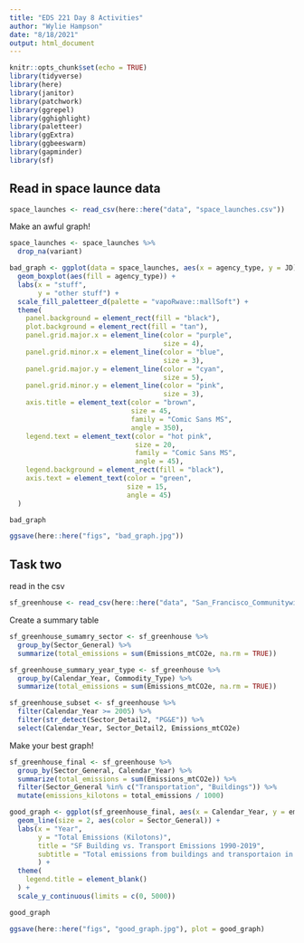 ```yaml
---
title: "EDS 221 Day 8 Activities"
author: "Wylie Hampson"
date: "8/18/2021"
output: html_document
---
```


```r
knitr::opts_chunk$set(echo = TRUE)
library(tidyverse)
library(here)
library(janitor)
library(patchwork)
library(ggrepel)
library(gghighlight)
library(paletteer)
library(ggExtra)
library(ggbeeswarm)
library(gapminder)
library(sf)
```

## Read in space launce data

```r
space_launches <- read_csv(here::here("data", "space_launches.csv"))
```

Make an awful graph!

```r
space_launches <- space_launches %>% 
  drop_na(variant)

bad_graph <- ggplot(data = space_launches, aes(x = agency_type, y = JD)) +
  geom_boxplot(aes(fill = agency_type)) +
  labs(x = "stuff",
       y = "other stuff") +
  scale_fill_paletteer_d(palette = "vapoRwave::mallSoft") +
  theme(
    panel.background = element_rect(fill = "black"),
    plot.background = element_rect(fill = "tan"),
    panel.grid.major.x = element_line(color = "purple",
                                      size = 4),
    panel.grid.minor.x = element_line(color = "blue",
                                      size = 3),
    panel.grid.major.y = element_line(color = "cyan",
                                      size = 5),
    panel.grid.minor.y = element_line(color = "pink",
                                      size = 3),
    axis.title = element_text(color = "brown",
                              size = 45,
                              family = "Comic Sans MS",
                              angle = 350),
    legend.text = element_text(color = "hot pink",
                               size = 20,
                               family = "Comic Sans MS",
                               angle = 45),
    legend.background = element_rect(fill = "black"),
    axis.text = element_text(color = "green",
                             size = 15,
                             angle = 45)
  )

bad_graph

ggsave(here::here("figs", "bad_graph.jpg"))
```

## Task two

read in the csv

```r
sf_greenhouse <- read_csv(here::here("data", "San_Francisco_Communitywide_Greenhouse_Gas_Inventory.csv"))
```

Create a summary table

```r
sf_greenhouse_sumamry_sector <- sf_greenhouse %>% 
  group_by(Sector_General) %>% 
  summarize(total_emissions = sum(Emissions_mtCO2e, na.rm = TRUE))

sf_greenhouse_summary_year_type <- sf_greenhouse %>% 
  group_by(Calendar_Year, Commodity_Type) %>% 
  summarize(total_emissions = sum(Emissions_mtCO2e, na.rm = TRUE))

sf_greenhouse_subset <- sf_greenhouse %>% 
  filter(Calendar_Year >= 2005) %>% 
  filter(str_detect(Sector_Detail2, "PG&E")) %>% 
  select(Calendar_Year, Sector_Detail2, Emissions_mtCO2e)
```

Make your best graph!

```r
sf_greenhouse_final <- sf_greenhouse %>% 
  group_by(Sector_General, Calendar_Year) %>% 
  summarize(total_emissions = sum(Emissions_mtCO2e)) %>% 
  filter(Sector_General %in% c("Transportation", "Buildings")) %>% 
  mutate(emissions_kilotons = total_emissions / 1000)

good_graph <- ggplot(sf_greenhouse_final, aes(x = Calendar_Year, y = emissions_kilotons)) +
  geom_line(size = 2, aes(color = Sector_General)) +
  labs(x = "Year",
       y = "Total Emissions (Kilotons)",
       title = "SF Building vs. Transport Emissions 1990-2019",
       subtitle = "Total emissions from buildings and transportaion in SF 1990-2019",
       ) +
  theme(
    legend.title = element_blank()
  ) +
  scale_y_continuous(limits = c(0, 5000))

good_graph

ggsave(here::here("figs", "good_graph.jpg"), plot = good_graph)
```











